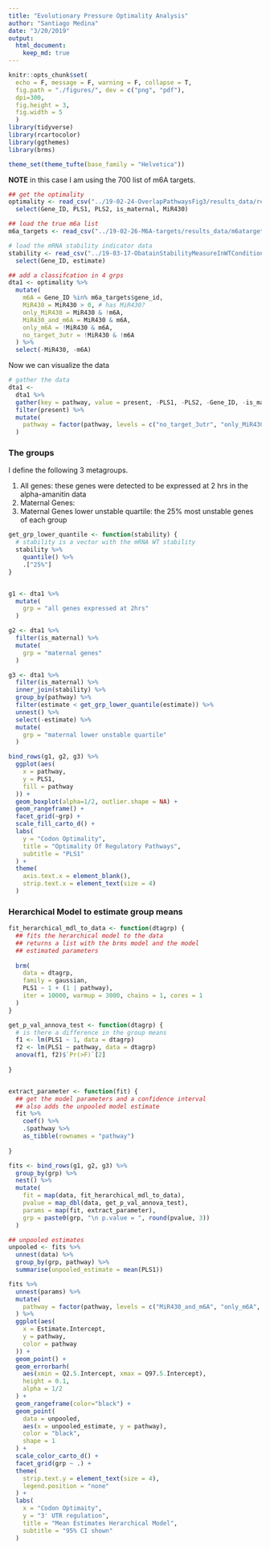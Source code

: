 ```yaml
---
title: "Evolutionary Pressure Optimality Analysis"
author: "Santiago Medina"
date: "3/20/2019"
output: 
  html_document:
    keep_md: true
---
```


```r
knitr::opts_chunk$set(
  echo = F, message = F, warning = F, collapse = T,
  fig.path = "./figures/", dev = c("png", "pdf"),
  dpi=300,
  fig.height = 3,
  fig.width = 5
  )
library(tidyverse)
library(rcartocolor)
library(ggthemes)
library(brms)

theme_set(theme_tufte(base_family = "Helvetica"))
```

**NOTE** in this case I am using the 700 list of m6A targets.

```r
## get the optimality
optimality <- read_csv("../19-02-24-OverlapPathwaysFig3/results_data/regulatory_pathways_matrix.csv") %>% 
  select(Gene_ID, PLS1, PLS2, is_maternal, MiR430)

## load the true m6a list
m6a_targets <- read_csv("../19-02-26-M6A-targets/results_data/m6atargets_affected_in_mutant.csv")

# load the mRNA stability indicator data
stability <- read_csv("../19-03-17-ObatainStabilityMeasureInWTConditions/results_data/wt_mRNA_stability_estimate.csv") %>% 
  select(Gene_ID, estimate)

## add a classifcation in 4 grps
dta1 <- optimality %>% 
  mutate(
    m6A = Gene_ID %in% m6a_targets$gene_id,
    MiR430 = MiR430 > 0, # has MiR430?
    only_MiR430 = MiR430 & !m6A,
    MiR430_and_m6A = MiR430 & m6A,
    only_m6A = !MiR430 & m6A,
    no_target_3utr = !MiR430 & !m6A
  ) %>% 
  select(-MiR430, -m6A)


```


Now we can visualize the data

```r
# gather the data
dta1 <- 
  dta1 %>% 
  gather(key = pathway, value = present, -PLS1, -PLS2, -Gene_ID, -is_maternal) %>% 
  filter(present) %>% 
  mutate(
    pathway = factor(pathway, levels = c("no_target_3utr", "only_MiR430", "only_m6A", "MiR430_and_m6A"))
  )
```

### The groups

I define the following 3 metagroups.

1. All genes: these genes were detected to be expressed at 2 hrs in the alpha-amanitin data
2. Maternal Genes: 
3. Maternal Genes lower unstable quartile: the 25% most unstable genes of each group

```r
get_grp_lower_quantile <- function(stability) {
  # stability is a vector with the mRNA WT stability
  stability %>% 
    quantile() %>% 
    .["25%"]
}


g1 <- dta1 %>% 
  mutate(
    grp = "all genes expressed at 2hrs"
  )

g2 <- dta1 %>% 
  filter(is_maternal) %>% 
  mutate(
    grp = "maternal genes"
  )

g3 <- dta1 %>% 
  filter(is_maternal) %>% 
  inner_join(stability) %>% 
  group_by(pathway) %>% 
  filter(estimate < get_grp_lower_quantile(estimate)) %>% 
  unnest() %>% 
  select(-estimate) %>% 
  mutate(
    grp = "maternal lower unstable quartile"
  )

bind_rows(g1, g2, g3) %>% 
  ggplot(aes(
    x = pathway,
    y = PLS1,
    fill = pathway
  )) +
  geom_boxplot(alpha=1/2, outlier.shape = NA) +
  geom_rangeframe() +
  facet_grid(~grp) +
  scale_fill_carto_d() +
  labs(
    y = "Codon Optimality",
    title = "Optimality Of Regulatory Pathways",
    subtitle = "PLS1"
  ) +
  theme(
    axis.text.x = element_blank(),
    strip.text.x = element_text(size = 4)
  )
```

### Herarchical Model to estimate group means

```r
fit_herarchical_mdl_to_data <- function(dtagrp) {
  ## fits the herarchical model to the data
  ## returns a list with the brms model and the model 
  ## estimated parameters
  
  brm(
    data = dtagrp,
    family = gaussian,
    PLS1 ~ 1 + (1 | pathway),
    iter = 10000, warmup = 3000, chains = 1, cores = 1 
  )
}

get_p_val_annova_test <- function(dtagrp) {
  # is there a difference in the group means
  f1 <- lm(PLS1 ~ 1, data = dtagrp)
  f2 <- lm(PLS1 ~ pathway, data = dtagrp)
  anova(f1, f2)$`Pr(>F)`[2]
  
}


extract_parameter <- function(fit) {
  ## get the model parameters and a confidence interval
  ## also adds the unpooled model estimate
  fit %>% 
    coef() %>% 
    .$pathway %>% 
    as_tibble(rownames = "pathway")
  
}

fits <- bind_rows(g1, g2, g3) %>% 
  group_by(grp) %>% 
  nest() %>% 
  mutate(
    fit = map(data, fit_herarchical_mdl_to_data),
    pvalue = map_dbl(data, get_p_val_annova_test),
    params = map(fit, extract_parameter),
    grp = paste0(grp, "\n p.value = ", round(pvalue, 3))
  )

## unpooled estimates
unpooled <- fits %>% 
  unnest(data) %>% 
  group_by(grp, pathway) %>% 
  summarise(unpooled_estimate = mean(PLS1))

fits %>% 
  unnest(params) %>% 
  mutate(
    pathway = factor(pathway, levels = c("MiR430_and_m6A", "only_m6A", "only_MiR430", "no_target_3utr"))
  ) %>% 
  ggplot(aes(
    x = Estimate.Intercept,
    y = pathway,
    color = pathway
  )) +
  geom_point() +
  geom_errorbarh(
    aes(xmin = Q2.5.Intercept, xmax = Q97.5.Intercept),
    height = 0.1,
    alpha = 1/2
  ) +
  geom_rangeframe(color="black") +
  geom_point(
    data = unpooled,
    aes(x = unpooled_estimate, y = pathway),
    color = "black",
    shape = 1
  ) +
  scale_color_carto_d() +
  facet_grid(grp ~ .) +
  theme(
    strip.text.y = element_text(size = 4),
    legend.position = "none"
  ) +
  labs(
    x = "Codon Optimaity",
    y = "3' UTR regulation",
    title = "Mean Estimates Herarchical Model",
    subtitle = "95% CI shown"
  )
```
